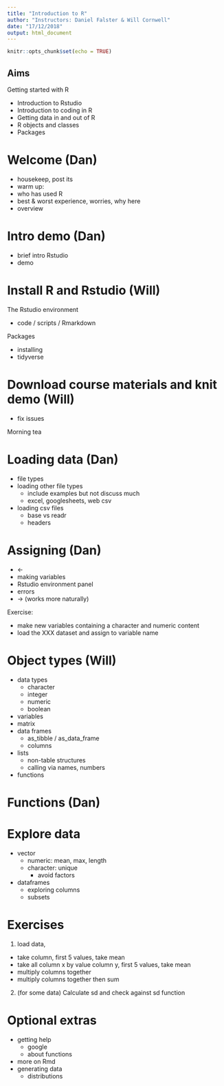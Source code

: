 ```yaml
---
title: "Introduction to R"
author: "Instructors: Daniel Falster & Will Cornwell"
date: "17/12/2018"
output: html_document
---
```


```r
knitr::opts_chunk$set(echo = TRUE)
```

## Aims

Getting started with R

- Introduction to Rstudio
- Introduction to coding in R
- Getting data in and out of R 
- R objects and classes
- Packages

# Welcome (Dan)

- housekeep, post its
- warm up: 
 - who has used R
 - best & worst experience, worries, why here
- overview

# Intro demo (Dan)

- brief intro Rstudio
- demo  

# Install R and Rstudio (Will)

The Rstudio environment

- code / scripts / Rmarkdown

Packages

- installing
- tidyverse

# Download course materials and knit demo (Will)

- fix issues
  
Morning tea



# Loading data (Dan)

- file types
- loading other file types
  - include examples but not discuss much 
  - excel, googlesheets, web csv
- loading csv files
  - base vs readr
  - headers

# Assigning (Dan)

- <- 
- making variables
- Rstudio environment panel
- errors
- -> (works more naturally)

Exercise:

- make new variables containing a character and numeric content 
- load the XXX dataset and assign to variable name


# Object types (Will)

- data types
  - character
  - integer
  - numeric
  - boolean
- variables
- matrix
- data frames 
  - as_tibble / as_data_frame
  - columns
- lists
  - non-table structures
  - calling via names, numbers
- functions

# Functions (Dan)


# Explore data

- vector
  - numeric: mean, max, length
  - character: unique
    - avoid factors
- dataframes
  - exploring columns
  - subsets

# Exercises

1. load data, 
  - take column, first 5 values, take mean
  - take all column x by value column y, first 5 values, take mean
  - multiply columns together
  - multiply columns together then sum
2. (for some data) Calculate sd and check against sd function

# Optional extras

- getting help
  - google
  - about functions
- more on Rmd
- generating data
  - distributions

